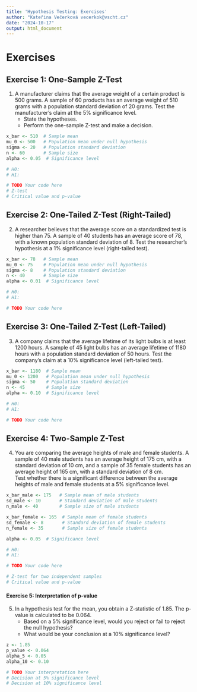 ```yaml
---
title: 'Hypothesis Testing: Exercises'
author: "Kateřina Večerková vecerkok@vscht.cz"
date: "2024-10-17"
output: html_document
---
```


# Exercises

## **Exercise 1: One-Sample Z-Test**
1. A manufacturer claims that the average weight of a certain product is 500 grams. A sample of 60 products has an average weight of 510 grams with a population standard deviation of 20 grams. Test the manufacturer's claim at the 5% significance level.
    - State the hypotheses.
    - Perform the one-sample Z-test and make a decision.

```r
x_bar <- 510  # Sample mean
mu_0 <- 500   # Population mean under null hypothesis
sigma <- 20   # Population standard deviation
n <- 60       # Sample size
alpha <- 0.05  # Significance level

# H0: 
# H1: 

# TODO Your code here
# Z-test
# Critical value and p-value
```

## **Exercise 2: One-Tailed Z-Test (Right-Tailed)**
2. A researcher believes that the average score on a standardized test is higher than 75. A sample of 40 students has an average score of 78, with a known population standard deviation of 8. Test the researcher’s hypothesis at a 1% significance level (right-tailed test).

```r
x_bar <- 78   # Sample mean
mu_0 <- 75    # Population mean under null hypothesis
sigma <- 8    # Population standard deviation
n <- 40       # Sample size
alpha <- 0.01  # Significance level

# H0:
# H1:

# TODO Your code here
```

## **Exercise 3: One-Tailed Z-Test (Left-Tailed)**
3. A company claims that the average lifetime of its light bulbs is at least 1200 hours. A sample of 45 light bulbs has an average lifetime of 1180 hours with a population standard deviation of 50 hours. Test the company's claim at a 10% significance level (left-tailed test).

```r
x_bar <- 1180  # Sample mean
mu_0 <- 1200   # Population mean under null hypothesis
sigma <- 50    # Population standard deviation
n <- 45        # Sample size
alpha <- 0.10  # Significance level

# H0: 
# H1: 

# TODO Your code here
```

## **Exercise 4: Two-Sample Z-Test**
4. You are comparing the average heights of male and female students. A sample of 40 male students has an average height of 175 cm, with a standard deviation of 10 cm, and a sample of 35 female students has an average height of 165 cm, with a standard deviation of 8 cm.  
     Test whether there is a significant difference between the average heights of male and female students at a 5% significance level.

```r
x_bar_male <- 175   # Sample mean of male students
sd_male <- 10       # Standard deviation of male students
n_male <- 40        # Sample size of male students

x_bar_female <- 165  # Sample mean of female students
sd_female <- 8       # Standard deviation of female students
n_female <- 35       # Sample size of female students

alpha <- 0.05  # Significance level

# H0: 
# H1: 

# TODO Your code here

# Z-test for two independent samples
# Critical value and p-value
```

#### **Exercise 5: Interpretation of p-value**
5. In a hypothesis test for the mean, you obtain a Z-statistic of 1.85. The p-value is calculated to be 0.064.
    - Based on a 5% significance level, would you reject or fail to reject the null hypothesis?
    - What would be your conclusion at a 10% significance level?

```r
z <- 1.85
p_value <- 0.064
alpha_5 <- 0.05
alpha_10 <- 0.10

# TODO Your interpretation here
# Decision at 5% significance level
# Decision at 10% significance level
```
